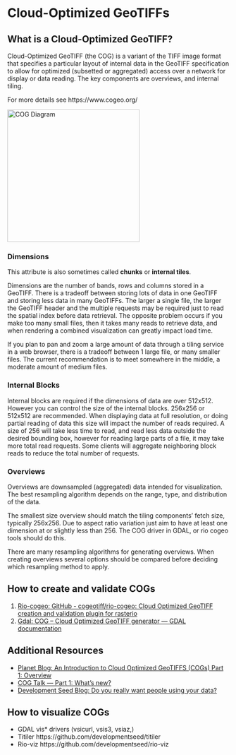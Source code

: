 # Cloud-Optimized GeoTIFFs

## What is a Cloud-Optimized GeoTIFF?

Cloud-Optimized GeoTIFF (the COG) is a variant of the TIFF image format that specifies a particular layout of internal data in the GeoTIFF specification to allow for optimized (subsetted or aggregated) access over a network for display or data reading. The key components are overviews, and internal tiling.

For more details see https://www.cogeo.org/

<img alt="COG Diagram" src="../images/cog-diagram-1.png" width=300/>

### Dimensions

This attribute is also sometimes called **chunks** or **internal tiles**.

Dimensions are the number of bands, rows and columns stored in a GeoTIFF. There is a tradeoff between storing lots of data in one GeoTIFF and storing less data in many GeoTIFFs. The larger a single file, the larger the GeoTIFF header and the multiple requests may be required just to read the spatial index before data retrieval. The opposite problem occurs if you make too many small files, then it takes many reads to retrieve data, and when rendering a combined visualization can greatly impact load time.

If you plan to pan and zoom a large amount of data through a tiling service in a web browser, there is a tradeoff between 1 large file, or many smaller files. The current recommendation is to meet somewhere in the middle, a moderate amount of medium files.

### Internal Blocks

Internal blocks are required if the dimensions of data are over 512x512. However you can control the size of the internal blocks. 256x256 or 512x512 are recommended. When displaying data at full resolution, or doing partial reading of data this size will impact the number of reads required. A size of 256 will take less time to read, and read less data outside the desired bounding box, however for reading large parts of a file, it may take more total read requests. Some clients will aggregate neighboring block reads to reduce the total number of requests.

### Overviews

Overviews are downsampled (aggregated) data intended for visualization.
The best resampling algorithm depends on the range, type, and distribution of the data.

The smallest size overview should match the tiling components’ fetch size, typically 256x256. Due to aspect ratio variation just aim to have at least one dimension at or slightly less than 256. The COG driver in GDAL, or rio cogeo tools should do this.

There are many resampling algorithms for generating overviews. When creating overviews several options should be compared before deciding which resampling method to apply.

## How to create and validate COGs

1. [Rio-cogeo: GitHub - cogeotiff/rio-cogeo: Cloud Optimized GeoTIFF creation and validation plugin for rasterio](https://github.com/cogeotiff/rio-cogeo)
2. [Gdal: COG – Cloud Optimized GeoTIFF generator — GDAL documentation](https://gdal.org/drivers/raster/cog.html)


## Additional Resources

* [Planet Blog: An Introduction to Cloud Optimized GeoTIFFS (COGs) Part 1: Overview](https://developers.planet.com/docs/planetschool/an-introduction-to-cloud-optimized-geotiffs-cogs-part-1-overview/)
* [COG Talk — Part 1: What’s new?](https://medium.com/devseed/cog-talk-part-1-whats-new-941facbcd3d1)
* [Development Seed Blog: Do you really want people using your data?](https://medium.com/@_VincentS_/do-you-really-want-people-using-your-data-ec94cd94dc3f)

## How to visualize COGs

* GDAL vis* drivers (vsicurl, vsis3, vsiaz,)
* Titiler https://github.com/developmentseed/titiler
* Rio-viz https://github.com/developmentseed/rio-viz
